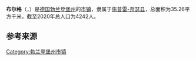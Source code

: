 {{noteTA|G1=德国地名|G2=Landkreis|G3=单位}}
{{Infobox settlement
| name = 布尔格
| native_name = {{lang|de|Burg}}<br>{{lang|dsb|Bórkowy}}
| settlement_type = {{GER}}[[市镇_(德国)|市镇]]
| image_skyline = 
| image_caption = 
| image_flag = 
| image_seal = Wappen Burg (Spreewald).png
| image_map = Burg (Spreewald) in SPN.png
| map_caption = 布尔格在施普雷-奈瑟县的位置
| pushpin_map = Germany
| pushpin_relief = Relief Map of Germany.svg
| pushpin_label_position = left
| pushpin_map_caption = 布尔格在德国的位置
| subdivision_type = 国家
| subdivision_name = {{GER}}
| subdivision_type1 = [[联邦州_(德国)|州]]
| subdivision_name1 = [[勃兰登堡州|勃兰登堡州]]
| subdivision_type2 = [[县_(德国)|县]]
| subdivision_name2 = [[施普雷-奈瑟县|施普雷-奈瑟县]]
| seat = Hauptstraße 46<br>03096 Burg (Spreewald)
| leader_party = [[德国基督教民主联盟|基民盟]]
| leader_title = [[市长|市长]]
| leader_name = 	Ira Frackmann
| elevation_m = 57
| area_footnotes = 
| area_total_km2 = 35.26
| population_as_of = 2019年12月31日
| population_footnotes = 
| population_total = 4242
| population_density_km2 = auto
| timezone = [[欧洲中部时间|CET]]
| utc_offset = +1
| timezone_DST = [[欧洲中部夏令时间|CEST]]
| utc_offset_DST = +2
| coordinates = {{coord|51|50|00|N|14|09|00|E|display=inline,title|region:DE_type:city}}
| postal_code_type = [[德国邮政编码列表|邮政编码]]
| postal_code = 03096
| registration_plate_type = [[德国车辆号牌|车辆号牌]]
| registration_plate = SPN, FOR, GUB, SPB
| website = {{url|amt-burg-spreewald.de}}
| footnotes = 资料最后更新：{{date|2021-01-31|iso}}
}}
'''布尔格'''（{{lang-de|Burg}}，{{lang-dsb|Bórkowy}}）是[[德国|德国]][[勃兰登堡州|勃兰登堡州]]的[[市镇_(德国)|市镇]]，隶属于[[施普雷-奈瑟县|施普雷-奈瑟县]]，总面积为35.26平方千米，截至2020年总人口为4242人。

== 参考来源 ==
{{reflist}}

{{施普雷-奈瑟县行政区划}}
{{Authority control}}
{{DEFAULTSORT:Burg}}
[[Category:勃兰登堡州市镇|Category:勃兰登堡州市镇]]